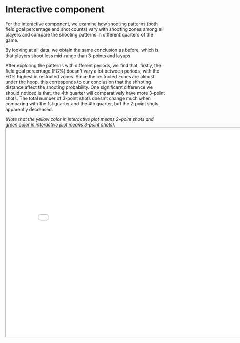 # Interactive component

For the interactive component, we examine how shooting patterns (both field goal percentage and shot counts) vary with shooting zones among all players and compare the shooting patterns in different quarters of the game.

By looking at all data, we obtain the same conclusion as before, which is that players shoot less mid-range than 3-points and layups.

After exploring the patterns with different periods, we find that, firstly, the field goal percentage (FG%) doesn't vary a lot between periods, with the FG% highest in restricted zones. Since the restricted zones are almost under the hoop, this corresponds to our conclusion that the shhoting distance affect the shooting probability. One significant difference we should noticed is that, the 4th quarter will comparatively have more 3-point shots. The total number of 3-point shots doesn't change much when comparing with the 1st quarter and the 4th quarter, but the 2-point shots apparently decreased. 


*(Note that the yellow color in interactive plot means 2-point shots and green color in interactive plot means 3-point shots).*
<iframe src="06-interactive.html" width="800" height="650"></iframe>



